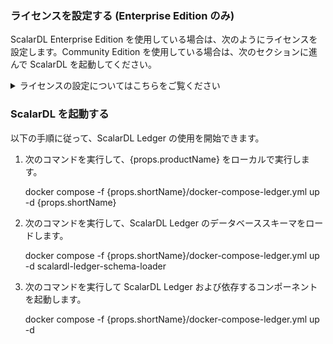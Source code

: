 
<h3>ライセンスを設定する (Enterprise Edition のみ)</h3>

ScalarDL Enterprise Edition を使用している場合は、次のようにライセンスを設定します。Community Edition を使用している場合は、次のセクションに進んで ScalarDL を起動してください。

<details>
<summary>ライセンスの設定についてはこちらをご覧ください</summary>

1. 次のように、<code>{props.shortName}/docker-compose-ledger.yml</code> ファイルで Enterprise Edition のコンテナイメージを有効にします。

    - イメージを変更する前 (デフォルト設定):

      ```yaml
      services:
        scalardl-ledger:
          image: ghcr.io/scalar-labs/scalardl-ledger:${SCALARDL_VERSION}
          # image: ghcr.io/scalar-labs/scalardl-ledger-byol:${SCALARDL_VERSION}
      ```

    - イメージを変更した後:

      ```yaml
      services:
        scalardl-ledger:
          # image: ghcr.io/scalar-labs/scalardl-ledger:${SCALARDL_VERSION}
          image: ghcr.io/scalar-labs/scalardl-ledger-byol:${SCALARDL_VERSION}
      ```

2. ScalarDL Ledger のライセンスキーを設定します。<code>{props.shortName}/ledger.properties</code> ファイルで、`<SET_YOUR_LICENSE_KEY>` をライセンスキーに置き換えます。例:

   ```properties
   ##### PLEASE REPLACE THIS VALUE WITH YOUR LICENSE KEY (ENTERPRISE EDITION ONLY) #####
   scalar.dl.licensing.license_key={"organization_name":"XXXXXXXX","expiration_date_time":"YYYY-MM-DDTHH:mm:SS+TIMEZONE","product_name":"ScalarDL Ledger","product_version":N,"license_type":"trial","signature":"XXXXXXXX"}
   ##### PLEASE REPLACE THIS VALUE WITH YOUR LICENSE KEY (ENTERPRISE EDITION ONLY) #####
   ```

3. ライセンスを確認するには、<code>{props.shortName}/docker-compose-ledger.yml</code> ファイルを次のように更新します。試用版ライセンスを使用している場合は、この手順をスキップしてください。

    - 証明書ファイルのパスを変更する前に (デフォルト設定):

      ```yaml
      services:
        scalardl-ledger:
          volumes:
            - ./ledger.properties:/scalar/ledger/ledger.properties.tmpl
            - ../fixture/ledger-key.pem:/scalar/ledger-key.pem
            - ../fixture/trial-license-cert.pem:/scalar/license-cert.pem
            # If you have a commercial license key, you must use `commercial-license-cert.pem` instead of `trial-license-cert.pem`.
            # - ../fixture/commercial-license-cert.pem:/scalar/license-cert.pem
      ```

    - 証明書ファイルのパスを変更した後:

      ```yaml
      services:
        scalardl-ledger:
          volumes:
            - ./ledger.properties:/scalar/ledger/ledger.properties.tmpl
            - ../fixture/ledger-key.pem:/scalar/ledger-key.pem
            # - ../fixture/trial-license-cert.pem:/scalar/license-cert.pem
            # If you have a commercial license key, you must use `commercial-license-cert.pem` instead of `trial-license-cert.pem`.
            - ../fixture/commercial-license-cert.pem:/scalar/license-cert.pem
      ```

</details>

<h3>ScalarDL を起動する</h3>

以下の手順に従って、ScalarDL Ledger の使用を開始できます。

1. 次のコマンドを実行して、{props.productName} をローカルで実行します。

   <CodeBlock language="console">docker compose -f {props.shortName}/docker-compose-ledger.yml up -d {props.shortName}</CodeBlock>

2. 次のコマンドを実行して、ScalarDL Ledger のデータベーススキーマをロードします。

   <CodeBlock language="console">docker compose -f {props.shortName}/docker-compose-ledger.yml up -d scalardl-ledger-schema-loader</CodeBlock>

3. 次のコマンドを実行して ScalarDL Ledger および依存するコンポーネントを起動します。

   <CodeBlock language="console">docker compose -f {props.shortName}/docker-compose-ledger.yml up -d</CodeBlock>

